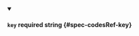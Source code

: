 
<details className="config-field" data-expandable="false" open>
<summary>

#### `key` <span className="config-field-required" data-required="false">required</span> <span className="config-field-type">string</span> <span className="config-field-default"></span> <span className="config-field-enum"></span> {#spec-codesRef-key}



</summary>



</details>
